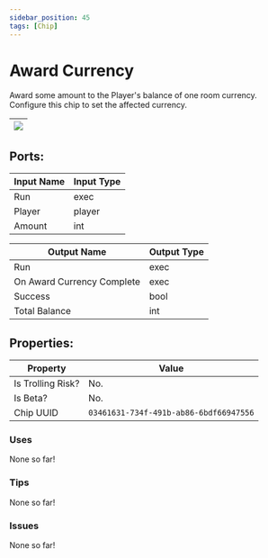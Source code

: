 ```yaml
---
sidebar_position: 45
tags: [Chip]
---
```


# Award Currency


Award some amount to the Player's balance of one room currency. Configure this chip to set the affected currency.

| ![](https://images-ext-2.discordapp.net/external/MPmIaQzlEPmgGWlgi-WxBBXt0Bjv_zWPkg1y1f_sy3s/https/www.recroomcircuits.com/image/circuit/absolute-value?width=206&height=108) |
|-----|

## Ports:

| Input Name | Input Type |
|-----------|-----------|
| Run | exec |
| Player | player |
| Amount | int |

| Output Name | Output Type |
|-----------|-----------|
| Run | exec |
| On Award Currency Complete | exec |
| Success | bool |
| Total Balance | int |

## Properties:

| Property  | Value |
|-------------------|-----------|
| Is Trolling Risk? | No. |
| Is Beta? | No. |
| Chip UUID | `03461631-734f-491b-ab86-6bdf66947556` |

### Uses

None so far!

### Tips

None so far!

### Issues

None so far!